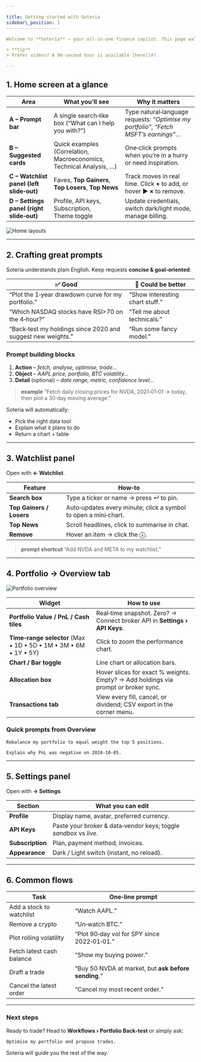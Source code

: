 ```yaml
---

title: Getting started with Soteria
sidebar\_position: 1
--------------------

Welcome to **Soteria** – your all‑in‑one finance copilot. This page walks you through the web app, shows how to craft effective prompts, and highlights every widget you see on‑screen.

> **tip**
> Prefer videos? A 90‑second tour is available [here](#).

---
```


## 1. Home screen at a glance

| Area                                     | What you’ll see                                                     | Why it matters                                                                        |
| ---------------------------------------- | ------------------------------------------------------------------- | ------------------------------------------------------------------------------------- |
| **A – Prompt bar**                       | A single search‑like box (“What can I help you with?”)              | Type natural‑language requests: *“Optimise my portfolio”*, *“Fetch MSFT’s earnings”*… |
| **B – Suggested cards**                  | Quick examples (Correlation, Macroeconomics, Technical Analysis, …) | One‑click prompts when you’re in a hurry or need inspiration.                         |
| **C – Watchlist panel (left slide‑out)** | Faves, **Top Gainers**, **Top Losers**, **Top News**                | Track moves in real time. Click **+** to add, or hover ▶︎ **×** to remove.            |
| **D – Settings panel (right slide‑out)** | Profile, API keys, Subscription, Theme toggle                       | Update credentials, switch dark/light mode, manage billing.                           |

![Home layouts](/images/home-layout.png)

---

## 2. Crafting great prompts

Soteria understands plain English. Keep requests **concise & goal‑oriented**:

| ✅ Good                                                      | 🚫 Could be better              |
| ----------------------------------------------------------- | ------------------------------- |
| “Plot the 1‑year drawdown curve for my portfolio.”          | “Show interesting chart stuff.” |
| “Which NASDAQ stocks have RSI>70 on the 4‑hour?”            | “Tell me about technicals.”     |
| “Back‑test my holdings since 2020 and suggest new weights.” | “Run some fancy model.”         |

### Prompt building blocks

1. **Action** – *fetch, analyse, optimise, trade…*
2. **Object** – *AAPL price, portfolio, BTC volatility…*
3. **Detail** (optional) – *date range, metric, confidence level…*

> **example**
> “Fetch daily closing prices for NVDA, 2021‑01‑01 → today, then plot a 30‑day moving average.”

Soteria will automatically:

* Pick the right data tool
* Explain what it plans to do
* Return a chart + table

---

## 3. Watchlist panel

Open with **← Watchlist**.

| Feature                  | How‑to                                                          |
| ------------------------ | --------------------------------------------------------------- |
| **Search box**           | Type a ticker or name → press ↵ to pin.                         |
| **Top Gainers / Losers** | Auto‑updates every minute; click a symbol to open a mini‑chart. |
| **Top News**             | Scroll headlines, click to summarise in chat.                   |
| **Remove**               | Hover an item → click the ⓧ.                                    |

> **prompt shortcut**
> “Add NVDA and META to my watchlist.”

---

## 4. Portfolio → Overview tab

![Portfolio overview](/images/portfolio-overview.png)

| Widget                                                           | How to use                                                                         |
| ---------------------------------------------------------------- | ---------------------------------------------------------------------------------- |
| **Portfolio Value / PnL / Cash tiles**                           | Real‑time snapshot. Zero? → Connect broker API in **Settings › API Keys**.         |
| **Time‑range selector** (Max • 1D • 5D • 1M • 3M • 6M • 1Y • 5Y) | Click to zoom the performance chart.                                               |
| **Chart / Bar toggle**                                           | Line chart or allocation bars.                                                     |
| **Allocation box**                                               | Hover slices for exact % weights. Empty? → Add holdings via prompt or broker sync. |
| **Transactions tab**                                             | View every fill, cancel, or dividend; CSV export in the corner menu.               |

### Quick prompts from Overview

```text
Rebalance my portfolio to equal weight the top 5 positions.
```

```text
Explain why PnL was negative on 2024‑10‑05.
```

---

## 5. Settings panel

Open with **→ Settings**.

| Section          | What you can edit                                                 |
| ---------------- | ----------------------------------------------------------------- |
| **Profile**      | Display name, avatar, preferred currency.                         |
| **API Keys**     | Paste your broker & data‑vendor keys; toggle *sandbox* vs *live*. |
| **Subscription** | Plan, payment method, invoices.                                   |
| **Appearance**   | Dark / Light switch (instant, no reload).                         |

---

## 6. Common flows

| Task                      | One‑line prompt                                      |
| ------------------------- | ---------------------------------------------------- |
| Add a stock to watchlist  | “Watch AAPL.”                                        |
| Remove a crypto           | “Un‑watch BTC.”                                      |
| Plot rolling volatility   | “Plot 90‑day vol for SPY since 2022‑01‑01.”          |
| Fetch latest cash balance | “Show my buying power.”                              |
| Draft a trade             | “Buy 50 NVDA at market, but **ask before sending**.” |
| Cancel the latest order   | “Cancel my most recent order.”                       |

---

### Next steps

Ready to trade? Head to **Workflows › Portfolio Back‑test** or simply ask:

```text
Optimise my portfolio and propose trades.
```

Soteria will guide you the rest of the way.
